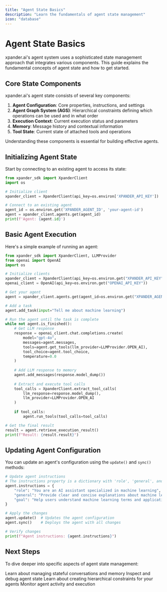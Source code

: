 ```yaml
---
title: "Agent State Basics"
description: "Learn the fundamentals of agent state management"
icon: "database"
---
```


# Agent State Basics

xpander.ai's agent system uses a sophisticated state management approach that integrates various components. This guide explains the fundamental concepts of agent state and how to get started.

## Core State Components

xpander.ai's agent state consists of several key components:

1. **Agent Configuration**: Core properties, instructions, and settings
2. **Agent Graph System (AGS)**: Hierarchical constraints defining which operations can be used and in what order
3. **Execution Context**: Current execution status and parameters
4. **Memory**: Message history and contextual information
5. **Tool State**: Current state of attached tools and operations

Understanding these components is essential for building effective agents.

## Initializing Agent State

Start by connecting to an existing agent to access its state:

```python
from xpander_sdk import XpanderClient
import os

# Initialize client
xpander_client = XpanderClient(api_key=os.environ['XPANDER_API_KEY'])

# Connect to an existing agent
agent_id = os.environ.get('XPANDER_AGENT_ID', 'your-agent-id')
agent = xpander_client.agents.get(agent_id)
print(f'Agent: {agent.id}')
```

## Basic Agent Execution

Here's a simple example of running an agent:

```python
from xpander_sdk import XpanderClient, LLMProvider
from openai import OpenAI
import os

# Initialize clients
xpander_client = XpanderClient(api_key=os.environ.get("XPANDER_API_KEY"))
openai_client = OpenAI(api_key=os.environ.get("OPENAI_API_KEY"))

# Get your agent
agent = xpander_client.agents.get(agent_id=os.environ.get("XPANDER_AGENT_ID"))

# Add a task
agent.add_task(input="Tell me about machine learning")

# Run the agent until the task is complete
while not agent.is_finished():
    # Get LLM response
    response = openai_client.chat.completions.create(
        model="gpt-4o",
        messages=agent.messages,
        tools=agent.get_tools(llm_provider=LLMProvider.OPEN_AI),
        tool_choice=agent.tool_choice,
        temperature=0.0
    )
    
    # Add LLM response to memory
    agent.add_messages(response.model_dump())
    
    # Extract and execute tool calls
    tool_calls = XpanderClient.extract_tool_calls(
        llm_response=response.model_dump(),
        llm_provider=LLMProvider.OPEN_AI
    )
    
    if tool_calls:
        agent.run_tools(tool_calls=tool_calls)

# Get the final result
result = agent.retrieve_execution_result()
print(f"Result: {result.result}")
```

## Updating Agent Configuration

You can update an agent's configuration using the `update()` and `sync()` methods:

```python
# Update agent instructions
# The instructions property is a dictionary with 'role', 'general', and 'goal' keys
agent.instructions = {
    "role": "You are an AI assistant specialized in machine learning",
    "general": "Provide clear and concise explanations about machine learning concepts",
    "goal": "Help users understand machine learning terms and applications"
}

# Apply the changes
agent.update()  # Updates the agent configuration
agent.sync()    # Deploys the agent with all changes

# Verify changes
print(f"Agent instructions: {agent.instructions}")
```

## Next Steps

To dive deeper into specific aspects of agent state management:

<CardGroup cols={2}>
  <Card title="Thread & Memory Management" icon="comments" href="/docs/03-ai-state-management/02-thread-management">
    Learn about managing stateful conversations and memory
  </Card>
  <Card title="Debugging State" icon="bug" href="/docs/03-ai-state-management/02-thread-management">
    Inspect and debug agent state
  </Card>
  <Card title="Agent Graph System" icon="diagram-project" href="/docs/02-agent-builder/02-agent-graph-system">
    Learn about creating hierarchical constraints for your agents
  </Card>
  <Card title="Activity & Monitoring" icon="chart-line" href="/docs/02-agent-builder/03-activity-view">
    Monitor agent activity and execution
  </Card>
</CardGroup> 